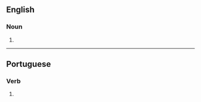 {{also|auréoles|auréolés}}

==English==

===Noun===
{{head|en|noun plural form}}

# {{plural of|aureole|lang=en}}

----

==Portuguese==

===Verb===
{{pt-verb-form}}

# {{pt-verb-form-of|aureolar}}